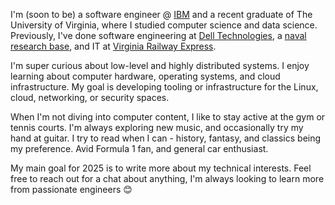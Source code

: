 I'm (soon to be) a software engineer @ [IBM]() and a recent graduate of The University of Virginia, where I studied computer science and data science.
Previously, I've done software engineering at [Dell Technologies](), a [naval research base](), and IT at [Virginia Railway Express](). 

I'm super curious about low-level and highly distributed systems. I enjoy learning about computer hardware, operating systems, and cloud infrastructure.
My goal is developing tooling or infrastructure for the Linux, cloud, networking, or security spaces.

When I'm not diving into computer content, I like to stay active at the gym or tennis courts. I'm always exploring new music, and occasionally try my hand at guitar.
I try to read when I can - history, fantasy, and classics being my preference. Avid Formula 1 fan, and general car enthusiast.

My main goal for 2025 is to write more about my technical interests. Feel free to reach out for a chat about anything, I'm always looking to learn more from passionate engineers 😊

